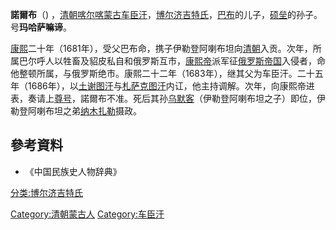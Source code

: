 {{for|札萨克图汗'''諾爾布'''|弼什哷图汗}}
'''諾爾布'''（{{bd||？|1687年||}}) ，[[清朝|清朝]][[喀尔喀蒙古|喀尔喀蒙古]][[车臣汗|车臣汗]]，[[博尔济吉特氏|博尔济吉特氏]]，[[巴布|巴布]]的儿子，[[硕垒|硕垒]]的孙子。号'''玛哈萨嘛谛'''。

[[康熙|康熙]]二十年（1681年），受父巴布命，携子伊勒登阿喇布坦向[[清朝|清朝]]入贡。次年，所属巴尔呼人以牲畜及貂皮私自和俄罗斯互市，[[康熙帝|康熙帝]]派军征[[俄罗斯帝国|俄罗斯帝国]]入侵者，命他整顿所属，与俄罗斯绝市。康熙二十二年（1683年），继其父为车臣汗。二十五年（1686年），以[[土谢图汗|土谢图汗]]与[[札萨克图汗|札萨克图汗]]内讧，他主持调解。次年，向康熙帝进表，奏请上[[尊号|尊号]]，諾爾布不准。死后其孙[[乌默客|乌默客]]（伊勒登阿喇布坦之子）即位，伊勒登阿喇布坦之弟[[纳木扎勒_(车臣汗部)|纳木扎勒]]摄政。

==參考資料==
* 《中国民族史人物辞典》
[[Category:清朝蒙古人|Category:清朝蒙古人]]
[[分类:博尔济吉特氏|分类:博尔济吉特氏]]
[[Category:车臣汗|Category:车臣汗]]